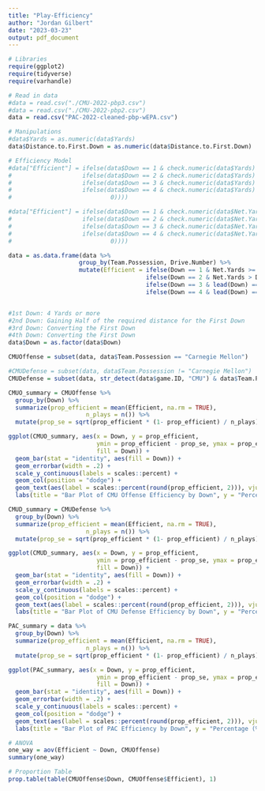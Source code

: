 ```yaml
---
title: "Play-Efficiency"
author: "Jordan Gilbert"
date: "2023-03-23"
output: pdf_document
---
```


```r
# Libraries
require(ggplot2)
require(tidyverse)
require(varhandle)
```

```r
# Read in data
#data = read.csv("./CMU-2022-pbp3.csv")
#data = read.csv("./CMU-2022-pbp2.csv")
data = read.csv("PAC-2022-cleaned-pbp-wEPA.csv")
```

```r
# Manipulations
#data$Yards = as.numeric(data$Yards)
data$Distance.to.First.Down = as.numeric(data$Distance.to.First.Down)
```
```r
# Efficiency Model
#data["Efficient"] = ifelse(data$Down == 1 & check.numeric(data$Yards) & as.numeric(data$Yards) >= 4, 1,
#                    ifelse(data$Down == 2 & check.numeric(data$Yards) & as.numeric(data$Yards) > data$Distance.to.First.Down/2, 1,
#                    ifelse(data$Down == 3 & check.numeric(data$Yards) & as.numeric(data$Yards) > data$Distance.to.First.Down, 1,
#                    ifelse(data$Down == 4 & check.numeric(data$Yards) & as.numeric(data$Yards) > data$Distance.to.First.Down, 1,
#                            0))))

#data["Efficient"] = ifelse(data$Down == 1 & check.numeric(data$Net.Yards) & as.numeric(data$Net.Yards) >= 4, 1,
#                    ifelse(data$Down == 2 & check.numeric(data$Net.Yards) & as.numeric(data$Net.Yards) > data$Distance.to.First.Down2/2, 1,
#                    ifelse(data$Down == 3 & check.numeric(data$Net.Yards) & as.numeric(data$Net.Yards) > data$Distance.to.First.Down2, 1,
#                    ifelse(data$Down == 4 & check.numeric(data$Net.Yards) & as.numeric(data$Net.Yards) > data$Distance.to.First.Down2, 1,
#                            0))))

data = as.data.frame(data %>% 
                    group_by(Team.Possession, Drive.Number) %>% 
                    mutate(Efficient = ifelse(Down == 1 & Net.Yards >= 4, 1, 
                                       ifelse(Down == 2 & Net.Yards > Distance.to.First.Down2 / 2, 1, 
                                       ifelse(Down == 3 & lead(Down) == 1 & Team.Possession == lead(Team.Possession), 1, 
                                       ifelse(Down == 4 & lead(Down) == 1 & !Punt. & Team.Possession == lead(Team.Possession), 1, 0))))))


#1st Down: 4 Yards or more
#2nd Down: Gaining Half of the required distance for the First Down
#3rd Down: Converting the First Down
#4th Down: Converting the First Down
data$Down = as.factor(data$Down)
```


```r
CMUOffense = subset(data, data$Team.Possession == "Carnegie Mellon")
```

```r
#CMUDefense = subset(data, data$Team.Possession != "Carnegie Mellon")
CMUDefense = subset(data, str_detect(data$game.ID, "CMU") & data$Team.Possession != "Carnegie Mellon")
```

```r
CMUO_summary = CMUOffense %>%
  group_by(Down) %>%
  summarize(prop_efficient = mean(Efficient, na.rm = TRUE),
                      n_plays = n()) %>%
  mutate(prop_se = sqrt(prop_efficient * (1- prop_efficient) / n_plays))

ggplot(CMUO_summary, aes(x = Down, y = prop_efficient, 
                         ymin = prop_efficient - prop_se, ymax = prop_efficient + prop_se, 
                         fill = Down)) +
  geom_bar(stat = "identity", aes(fill = Down)) +
  geom_errorbar(width = .2) +
  scale_y_continuous(labels = scales::percent) +
  geom_col(position = "dodge") +
  geom_text(aes(label = scales::percent(round(prop_efficient, 2))), vjust = 1.5) +
  labs(title = "Bar Plot of CMU Offense Efficiency by Down", y = "Percentage (%)")
```

```r
CMUD_summary = CMUDefense %>%
  group_by(Down) %>%
  summarize(prop_efficient = mean(Efficient, na.rm = TRUE),
                      n_plays = n()) %>%
  mutate(prop_se = sqrt(prop_efficient * (1- prop_efficient) / n_plays))

ggplot(CMUD_summary, aes(x = Down, y = prop_efficient, 
                         ymin = prop_efficient - prop_se, ymax = prop_efficient + prop_se, 
                         fill = Down)) +
  geom_bar(stat = "identity", aes(fill = Down)) +
  geom_errorbar(width = .2) +
  scale_y_continuous(labels = scales::percent) +
  geom_col(position = "dodge") +
  geom_text(aes(label = scales::percent(round(prop_efficient, 2))), vjust = 1.5) +
  labs(title = "Bar Plot of CMU Defense Efficiency by Down", y = "Percentage (%)")
```

```r
PAC_summary = data %>%
  group_by(Down) %>%
  summarize(prop_efficient = mean(Efficient, na.rm = TRUE),
                      n_plays = n()) %>%
  mutate(prop_se = sqrt(prop_efficient * (1- prop_efficient) / n_plays))

ggplot(PAC_summary, aes(x = Down, y = prop_efficient, 
                         ymin = prop_efficient - prop_se, ymax = prop_efficient + prop_se, 
                         fill = Down)) +
  geom_bar(stat = "identity", aes(fill = Down)) +
  geom_errorbar(width = .2) +
  scale_y_continuous(labels = scales::percent) +
  geom_col(position = "dodge") +
  geom_text(aes(label = scales::percent(round(prop_efficient, 2))), vjust = 1.5) +
  labs(title = "Bar Plot of PAC Efficiency by Down", y = "Percentage (%)")
```


```r
# ANOVA
one_way = aov(Efficient ~ Down, CMUOffense)
summary(one_way)

# Proportion Table
prop.table(table(CMUOffense$Down, CMUOffense$Efficient), 1)
```

